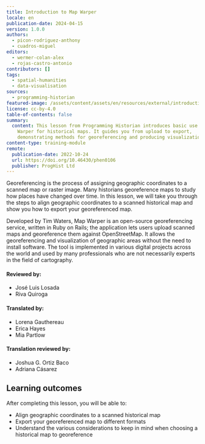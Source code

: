 ```yaml
---
title: Introduction to Map Warper
locale: en
publication-date: 2024-04-15
version: 1.0.0
authors:
  - picon-rodriguez-anthony
  - cuadros-miguel
editors:
  - wermer-colan-alex
  - rojas-castro-antonio
contributors: []
tags:
  - spatial-humanities
  - data-visualisation
sources:
  - programming-historian
featured-image: /assets/content/assets/en/resources/external/introduction-to-map-warper/featured-image.png
license: cc-by-4.0
table-of-contents: false
summary:
  content: This lesson from Programming Historian introduces basic use of Map
    Warper for historical maps. It guides you from upload to export,
    demonstrating methods for georeferencing and producing visualizations.
content-type: training-module
remote:
  publication-date: 2022-10-24
  url: https://doi.org/10.46430/phen0106
  publisher: ProgHist Ltd
---
```

Georeferencing is the process of assigning geographic coordinates to a scanned map or raster image. Many historians georeference maps to study how places have changed over time. In this lesson, we will take you through the steps to align geographic coordinates to a scanned historical map and show you how to export your georeferenced map.

Developed by Tim Waters, Map Warper is an open-source georeferencing service, written in Ruby on Rails; the application lets users upload scanned maps and georeference them against OpenStreetMap. It allows the georeferencing and visualization of geographic areas without the need to install software. The tool is implemented in various digital projects across the world and used by many professionals who are not necessarily experts in the field of cartography.

#### Reviewed by:

* José Luis Losada
* Riva Quiroga

#### Translated by:

* Lorena Gauthereau
* Erica Hayes
* Mia Partlow

#### Translation reviewed by:

* Joshua G. Ortiz Baco
* Adriana Cásarez

## Learning outcomes

After completing this lesson, you will be able to:

* Align geographic coordinates to a scanned historical map
* Export your georeferenced map to different formats
* Understand the various considerations to keep in mind when choosing a historical map to georeference

<ExternalResource title="Interested in learning more?" subtitle="Check out this lesson on Programming Historian's website" url="https://doi.org/10.46430/phen0106" />
